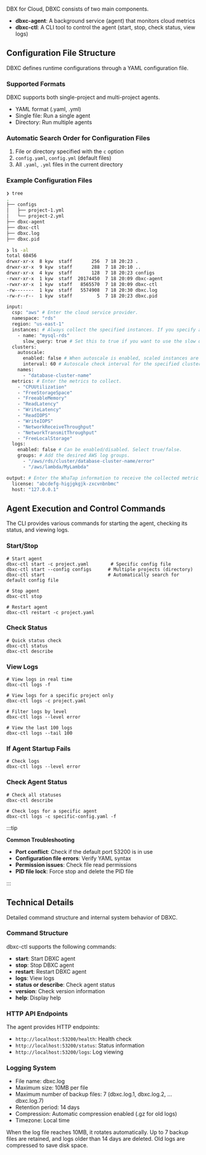 DBX for Cloud, DBXC consists of two main components. 

- **dbxc-agent**: A background service (agent) that monitors cloud metrics  
- **dbxc-ctl**: A CLI tool to control the agent (start, stop, check status, view logs)  

## Configuration File Structure

DBXC defines runtime configurations through a YAML configuration file.

### Supported Formats

DBXC supports both single-project and multi-project agents.

- YAML format (.yaml, .yml)  
- Single file: Run a single agent  
- Directory: Run multiple agents  

### Automatic Search Order for Configuration Files

1. File or directory specified with the `c` option  
2. `config.yaml`, `config.yml` (default files)  
3. All `.yaml`, `.yml` files in the current directory  

### Example Configuration Files

```bash title="Directory tree example"
❯ tree
.
├── configs
│   ├── project-1.yml
│   └── project-2.yml
├── dbxc-agent
├── dbxc-ctl
├── dbxc.log
├── dbxc.pid

❯ ls -al
total 68456
drwxr-xr-x  8 kyw  staff       256  7 18 20:23 .
drwxr-xr-x  9 kyw  staff       288  7 18 20:10 ..
drwxr-xr-x  4 kyw  staff       128  7 18 20:23 configs
-rwxr-xr-x  1 kyw  staff  20174450  7 18 20:09 dbxc-agent
-rwxr-xr-x  1 kyw  staff   8565570  7 18 20:09 dbxc-ctl
-rw-------  1 kyw  staff   5574908  7 18 20:30 dbxc.log
-rw-r--r--  1 kyw  staff         5  7 18 20:23 dbxc.pid
```

```bash title="yml example"
input:
  csp: "aws" # Enter the cloud service provider.
  namespace: "rds"
  region: "us-east-1"
  instances: # Always collect the specified instances. If you specify an instance inside a cluster here, it will always be collected regardless of autoscale.
    - name: "mysql-rds"
      slow_query: true # Set this to true if you want to use the slow query page.
  clusters:
    autoscale:
      enabled: false # When autoscale is enabled, scaled instances are added to or removed from the collection targets.
      interval: 60 # Autoscale check interval for the specified clusters (unit: seconds).
    names:
      - "database-cluster-name"
  metrics: # Enter the metrics to collect.
    - "CPUUtilization"
    - "FreeStorageSpace"
    - "FreeableMemory"
    - "ReadLatency"
    - "WriteLatency"
    - "ReadIOPS"
    - "WriteIOPS"
    - "NetworkReceiveThroughput"
    - "NetworkTransmitThroughput"
    - "FreeLocalStorage"
  logs:
    enabled: false # Can be enabled/disabled. Select true/false.
    groups: # Add the desired AWS log groups.
      - "/aws/rds/cluster/database-cluster-name/error"
      - "/aws/lambda/MyLambda"

output: # Enter the WhaTap information to receive the collected metric data.
  license: "abcdefg-higjgkgjk-zxcvnbnbmc"
  host: "127.0.0.1"
```

## Agent Execution and Control Commands

The CLI provides various commands for starting the agent, checking its status, and viewing logs.

### Start/Stop

```
# Start agent
dbxc-ctl start -c project.yaml        # Specific config file
dbxc-ctl start --config configs      # Multiple projects (directory)
dbxc-ctl start                       # Automatically search for default config file

# Stop agent
dbxc-ctl stop

# Restart agent
dbxc-ctl restart -c project.yaml
```

### Check Status

```
# Quick status check
dbxc-ctl status
dbxc-ctl describe
```

### View Logs

```
# View logs in real time
dbxc-ctl logs -f

# View logs for a specific project only
dbxc-ctl logs -c project.yaml

# Filter logs by level
dbxc-ctl logs --level error

# View the last 100 logs
dbxc-ctl logs --tail 100
```

### If Agent Startup Fails

```
# Check logs
dbxc-ctl logs --level error
```

### Check Agent Status

```
# Check all statuses
dbxc-ctl describe

# Check logs for a specific agent
dbxc-ctl logs -c specific-config.yaml -f
```

:::tip

**Common Troubleshooting**

- **Port conflict**: Check if the default port 53200 is in use  
- **Configuration file errors**: Verify YAML syntax  
- **Permission issues**: Check file read permissions  
- **PID file lock**: Force stop and delete the PID file  

:::

## Technical Details

Detailed command structure and internal system behavior of DBXC.

### Command Structure

dbxc-ctl supports the following commands:

- **start**: Start DBXC agent  
- **stop**: Stop DBXC agent  
- **restart**: Restart DBXC agent  
- **logs**: View logs  
- **status or describe**: Check agent status  
- **version**: Check version information  
- **help**: Display help  

### HTTP API Endpoints

The agent provides HTTP endpoints:

- `http://localhost:53200/health`: Health check  
- `http://localhost:53200/status`: Status information  
- `http://localhost:53200/logs`: Log viewing  

### Logging System

- File name: dbxc.log  
- Maximum size: 10MB per file  
- Maximum number of backup files: 7 (dbxc.log.1, dbxc.log.2, ... dbxc.log.7)  
- Retention period: 14 days  
- Compression: Automatic compression enabled (.gz for old logs)  
- Timezone: Local time  

When the log file reaches 10MB, it rotates automatically. Up to 7 backup files are retained, and logs older than 14 days are deleted. Old logs are compressed to save disk space.